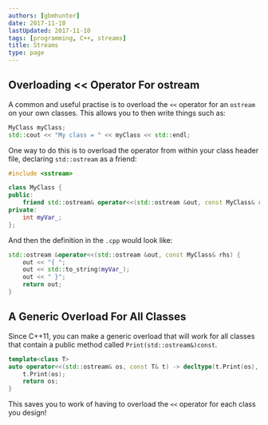 ```yaml
---
authors: [gbmhunter]
date: 2017-11-10
lastUpdated: 2017-11-10
tags: [programming, C++, streams]
title: Streams
type: page
---
```



## Overloading &lt;&lt; Operator For ostream

A common and useful practise is to overload the `<<` operator for an `ostream` on your own classes. This allows you to then write things such as:

```c++    
MyClass myClass;
std::cout << "My class = " << myClass << std::endl;
```

One way to do this is to overload the operator from within your class header file, declaring `std::ostream` as a friend:

```c++    
#include <sstream>

class MyClass {
public:
    friend std::ostream& operator<<(std::ostream &out, const MyClass& rhs);
private:
    int myVar_;
};
```

And then the definition in the `.cpp` would look like:

```c++    
std::ostream &operator<<(std::ostream &out, const MyClass& rhs) {
    out << "{ ";
    out << std::to_string(myVar_);
    out << " }";
    return out;
}
```

## A Generic Overload For All Classes

Since C++11, you can make a generic overload that will work for all classes that contain a public method called `Print(std::ostream&)const`.

```c++    
template<class T>
auto operator<<(std::ostream& os, const T& t) -> decltype(t.Print(os), os) { 
    t.Print(os); 
    return os; 
}
```

This saves you to work of having to overload the `<<` operator for each class you design!
